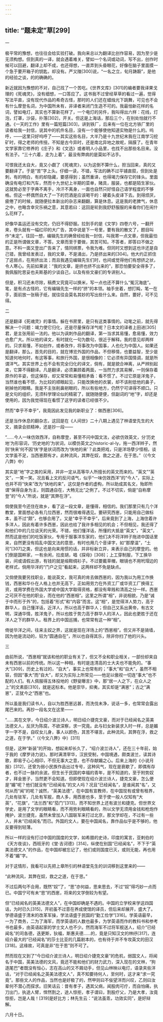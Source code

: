 ```yaml
---
---
---
```

title: “题未定”草[299]
---




一

极平常的豫想，也往往会给实验打破。我向来总以为翻译比创作容易，因为至少是无须构想。但到真的一译，就会遇着难关，譬如一个名词或动词，写不出，创作时候可以回避，翻译上却不成，也还得想，一直弄到头昏眼花，好像在脑子里面摸一个急于要开箱子的钥匙，却没有。严又陵[300]说，“一名之立，旬月踌蹰”，是他的经验之谈，的的确确的。

新近就因为豫想的不对，自己找了一个苦吃。《世界文库》[301]的编者要我译果戈理的《死魂灵》，没有细想，一口答应了。这书我不过曾经草草的看过一遍，觉得写法平直，没有现代作品的希奇古怪，那时的人们还在蜡烛光下跳舞，可见也不会有什么摩登名词，为中国所未有，非译者来闭门生造不可的。我最怕新花样的名词，譬如电灯，其实也不算新花样了，一个电灯的另件，我叫得出六样：花线，灯泡，灯罩，沙袋，扑落[302]，开关。但这是上海话，那后三个，在别处怕就行不通。《一天的工作》里有一篇短篇[303]，讲到铁厂，后来有一位在北方铁厂里的读者给我一封信，说其中的机件名目，没有一个能够使他知道实物是什么的。呜呼，——这里只好呜呼了——其实这些名目，大半乃是十九世纪末我在江南学习挖矿时，得之老师的传授。不知是古今异时，还是南北异地之故呢，隔膜了。在青年文学家靠它修养的《庄子》和《文选》或者明人小品里，也找不出那些名目来。没有法子。“三十六着，走为上着”，最没有弊病的是莫如不沾手。

可恨我还太自大，竟又小觑了《死魂灵》，以为这倒不算什么，担当回来，真的又要翻译了。于是“苦”字上头。仔细一读，不错，写法的确不过平铺直叙，但到处是刺，有的明白，有的却隐藏，要感得到；虽然重译，也得竭力保存它的锋头。里面确没有电灯和汽车，然而十九世纪上半期的菜单，赌具，服装，也都是陌生家伙。这就势必至于字典不离手，冷汗不离身，一面也自然只好怪自己语学程度的不够格。但这一杯偶然自大了一下的罚酒是应该喝干的：硬着头皮译下去。到得烦厌，疲倦了的时候，就随便拉本新出的杂志来翻翻，算是休息。这是我的老脾气，休息之中，也略含幸灾乐祸之意，其意若曰：这回是轮到我舒舒服服的来看你们在闹什么花样了。

好像华盖运还没有交完，仍旧不得舒服。拉到手的是《文学》四卷六号，一翻开来，卷头就有一幅红印的大广告，其中说是下一号里，要有我的散文了，题目叫作“未定”。往回一想，编辑先生的确曾经给我一封信，叫我寄一点文章，但我最怕的正是所谓做文章，不答。文章而至于要做，其苦可知。不答者，即答曰不做之意。不料一面又登出广告来了，情同绑票，令我为难。但同时又想到这也许还是自己错，我曾经发表过，我的文章，不是涌出，乃是挤出来的[304]。他大约正抓住了这弱点，在用挤出法；而且我遇见编辑先生们时，也间或觉得他们有想挤之状，令人寒心。先前如果说：“我的文章，是挤也挤不出来的”，那恐怕要安全得多了，我佩服陀思妥也夫斯基的少谈自己，以及有些文豪们的专讲别人。

但是，积习还未尽除，稿费又究竟可以换米，写一点也还不算什么“冤沉海底”。笔，是有点古怪的，它有编辑先生一样的“挤”的本领。袖手坐着，想打盹，笔一在手，面前放一张稿子纸，就往往会莫名其妙的写出些什么来。自然，要好，可不见得。

二

还是翻译《死魂灵》的事情。躲在书房里，是只有这类事情的。动笔之前，就先得解决一个问题：竭力使它归化，还是尽量保存洋气呢？日本文的译者上田进[305]君，是主张用前一法的。他以为讽刺作品的翻译，第一当求其易懂，愈易懂，效力也愈广大。所以他的译文，有时就化一句为数句，很近于解释。我的意见却两样的。只求易懂，不如创作，或者改作，将事改为中国事，人也化为中国人。如果还是翻译，那么，首先的目的，就在博览外国的作品，不但移情，也要益智，至少是知道何地何时，有这等事，和旅行外国，是很相像的：它必须有异国情调，就是所谓洋气。其实世界上也不会有完全归化的译文，倘有，就是貌合神离，从严辨别起来，它算不得翻译。凡是翻译，必须兼顾着两面，一当然力求其易解，一则保存着原作的丰姿，但这保存，却又常常和易懂相矛盾：看不惯了。不过它原是洋鬼子，当然谁也看不惯，为比较的顺眼起见，只能改换他的衣裳，却不该削低他的鼻子，剜掉他的眼睛。我是不主张削鼻剜眼的，所以有些地方，仍然宁可译得不顺口。只是文句的组织，无须科学理论似的精密了，就随随便便，但副词的“地”字，却还是使用的，因为我觉得现在看惯了这字的读者已经很不少。

然而“幸乎不幸乎”，我竟因此发见我的新职业了：做西崽[306]。

还是当作休息的翻杂志，这回是在《人间世》二十八期上遇见了林语堂先生的大文，摘录会损精神，还是抄一段——

“……今人一味仿效西洋，自称摩登，甚至不问中国文法，必欲仿效英文，分‘历史地’为形容词，‘历史地的’为状词，以模仿英文之historic-al-ly，拖一西洋辫子，然则‘快来’何不因‘快’字是状词而改为‘快地的来’？此类把戏，只是洋场孽少怪相，谈文学虽不足，当西崽颇有才。此种流风，其弊在奴，救之之道，在于思。”（《今文八弊》中）

其实是“地”字之类的采用，并非一定从高等华人所擅长的英文而来的。“英文”“英文”，一笑一笑。况且看上文的反问语气，似乎“一味仿效西洋”的“今人”，实际上也并不将“快来”改为“快地的来”，这仅是作者的虚构，所以助成其名文，殆即所谓“保得自身为主，则圆通自在，大畅无比”之例了。不过不切实，倘是“自称摩登”的“今人”所说，就是“其弊在浮”。

倘使我至今还住在故乡，看了这一段文章，是懂得，相信的。我们那里只有几个洋教堂，里面想必各有几位西崽，然而很难得遇见。要研究西崽，只能用自己做标本，虽不过“颇”，也够合用了。又是“幸乎不幸乎”，后来竟到了上海，上海住着许多洋人，因此有着许多西崽，因此也给了我许多相见的机会；不但相见，我还得了和他们中的几位谈天的光荣。不错，他们懂洋话，所懂的大抵是“英文”，“英文”，然而这是他们的吃饭家伙，专用于服事洋东家的，他们决不将洋辫子拖进中国话里来，自然更没有捣乱中国文法的意思，有时也用几个音译字，如“那摩温”，“土司”[307]之类，但这也是向来用惯的话，并非标新立异，来表示自己的摩登的。他们倒是国粹家，一有余闲，拉皮胡，唱《探母》[308]；上工穿制服，下工换华装，间或请假出游，有钱的就是缎鞋绸衫子。不过要戴草帽，眼镜也不用玳瑁边的老样式，倘用华洋的“门户之见”看起来，这两样却不免是缺点。

又倘使我要另找职业，能说英文，我可真的肯去做西崽的，因为我以为用工作换钱，西崽和华仆在人格上也并无高下，正如用劳力在外资工厂或华资工厂换得工资，或用学费在外国大学或中国大学取得资格，都没有卑贱和清高之分一样。西崽之可厌不在他的职业，而在他的“西崽相”。这里之所谓“相”，非说相貌，乃是“诚于中而形于外”的，包括着“形式”和“内容”而言。这“相”，是觉得洋人势力，高于群华人，自己懂洋话，近洋人，所以也高于群华人；但自己又系出黄帝，有古文明，深通华情，胜洋鬼子，所以也胜于势力高于群华人的洋人，因此也更胜于还在洋人之下的群华人。租界上的中国巡捕，也常常有这一种“相”。

倚徙华洋之间，往来主奴之界，这就是现在洋场上的“西崽相”。但又并不是骑墙，因为他是流动的，较为“圆通自在”，所以也自得其乐，除非你扫了他的兴头。

三

由前所说，“西崽相”就该和他的职业有关了，但又不全和职业相关，一部份却来自未有西崽以前的传统。所以这一种相，有时是连清高的士大夫也不能免的。“事大”[309]，历史上有过的，“自大”，事实上也常有的；“事大”和“自大”，虽然不相容，但因“事大”而“自大”，却又为实际上所常见——他足以傲视一切连“事大”也不配的人们。有人佩服得五体投地的《野叟曝言》中，那“居一人之下，在众人之上”的文素臣[310]，就是这标本。他是崇华，抑夷，其实却是“满崽”；古之“满崽”，正犹今之“西崽”也。

所以虽是我们读书人，自以为胜西崽远甚，而洗伐未净，说话一多，也常常会露出尾巴来的。再抄一段名文在这里——

“……其在文学，今日绍介波兰诗人，明日绍介捷克文豪，而对于已经闻名之英美法德文人，反厌为陈腐，不欲深察，求一究竟。此与妇女新装求入时一样，总是媚字一字不是，自叹女儿身，事人以颜色，其苦不堪言。此种流风，其弊在浮，救之之道，在于学。”（《今文八弊》中）[311]

但是，这种“新装”的开始，想起来却长久了，“绍介波兰诗人”，还在三十年前，始于我的《摩罗诗力说》。那时满清宰华，汉民受制，中国境遇，颇类波兰，读其诗歌，即易于心心相印，不但无事大之意，也不存献媚之心。后来上海的《小说月报》[312]，还曾为弱小民族作品出过专号，这种风气，现在是衰歇了，即偶有存者，也不过一脉的余波。但生长于民国的幸福的青年，是不知道的，至于附势奴才，拜金崽子，当然更不会知道。但即使现在绍介波兰诗人，捷克文豪，怎么便是“媚”呢？他们就没有“已经闻名”的文人吗？况且“已经闻名”，是谁闻其“名”，又何从而“闻”的呢？诚然，“英美法德”，在中国有宣教师，在中国现有或曾有租界，几处有驻军，几处有军舰，商人多，用西崽也多，至于使一般人仅知有“大英”，“花旗”，“法兰西”和“茄门”[313]，而不知世界上还有波兰和捷克。但世界文学史，是用了文学的眼睛看，而不用势利眼睛看的，所以文学无须用金钱和枪炮作掩护，波兰捷克，虽然未曾加入八国联军来打过北京，那文学却在，不过有一些人，并未“已经闻名”而已。外国的文人，要在中国闻名，靠作品似乎是不够的，他反要得到轻薄。

所以一样的没有打过中国的国度的文学，如希腊的史诗，印度的寓言，亚剌伯的《天方夜谈》，西班牙的《堂·吉诃德》[314]，纵使在别国“已经闻名”，不下于“英美法德文人”的作品，在中国却被忘记了，他们或则国度已灭，或则无能，再也用不着“媚”字。

对于这情形，我看可以先把上章所引的林语堂先生的训词移到这里来的——

“此种流风，其弊在奴，救之之道，在于思。”

不过后两句不合用，既然“奴”了，“思”亦何益，思来思去，不过“奴”得巧妙一点而已。中国宁可有未“思”的西崽，将来的文学倒较为有望。

但“已经闻名的英美法德文人”，在中国却确是不遇的。中国的立学校来学这四国话，为时已久[315]，开初虽不过意在养成使馆的译员，但后来却展开，盛大了。学德语盛于清末的改革军操，学法语盛于民国的“勤工俭学”[316]。学英语最早，一为了商务，二为了海军，而学英语的人数也最多，为学英语而作的教科书和参考书也最多，由英语起家的学士文人也不少。然而海军不过将军舰送人，绍介“已经闻名”的司各德，迭更斯，狄福，斯惠夫德……的，竟是只知汉文的林纾[317]，连绍介最大的“已经闻名”的莎士比亚的几篇剧本的，也有待于并不专攻英文的田汉[318]。这缘故，可真是非“在于思”则不可了。

然而现在又到了“今日绍介波兰诗人，明日绍介捷克文豪”的危机，弱国文人，将闻名于中国，英美法德的文风，竟还不能和他们的财力武力，深入现在的文林，“狗逐尾巴”者既没有恒心，志在高山的又不屑动手，但见山林映以电灯，语录夹些洋话，“对于已经闻名之英美法德文人”，真不知要待何人，至何时，这才来“求一究竟”。那些文人的作品，当然也是好极了的，然甲则曰不佞望洋而兴叹，乙则曰汝辈何不潜心而探求。旧笑话云：昔有孝子，遇其父病，闻股肉可疗，而自怕痛，执刀出门，执途人臂，悍然割之，途人惊拒，孝子谓曰，割股疗父，乃是大孝，汝竟惊拒，岂是人哉！[319]是好比方；林先生云：“说法虽乖，功效实同”，是好辩解。

六月十日。